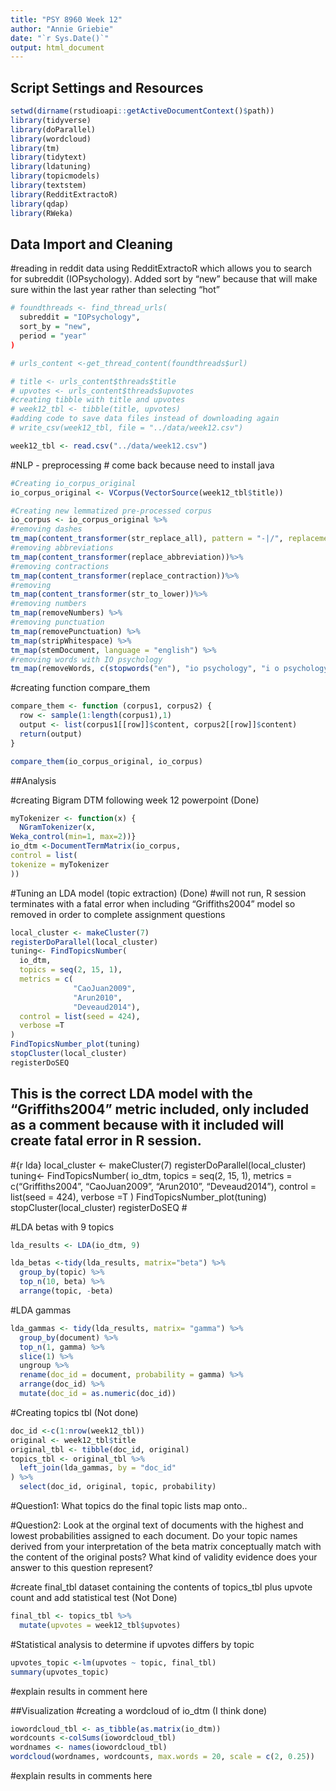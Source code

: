 ```yaml
---
title: "PSY 8960 Week 12"
author: "Annie Griebie"
date: "`r Sys.Date()`"
output: html_document
---
```


## Script Settings and Resources
```r
setwd(dirname(rstudioapi::getActiveDocumentContext()$path))
library(tidyverse)
library(doParallel)
library(wordcloud)
library(tm)
library(tidytext)
library(ldatuning)
library(topicmodels)
library(textstem)
library(RedditExtractoR)
library(qdap)
library(RWeka)
```

## Data Import and Cleaning
#reading in reddit data using RedditExtractoR which allows you to search for subreddit (IOPsychology). Added sort by "new" because that will make sure within the last year rather than selecting "hot"
```r
# foundthreads <- find_thread_urls(
  subreddit = "IOPsychology",
  sort_by = "new",
  period = "year"
)

# urls_content <-get_thread_content(foundthreads$url)

# title <- urls_content$threads$title
# upvotes <- urls_content$threads$upvotes
#creating tibble with title and upvotes
# week12_tbl <- tibble(title, upvotes)
#adding code to save data files instead of downloading again 
# write_csv(week12_tbl, file = "../data/week12.csv")
```

```r
week12_tbl <- read.csv("../data/week12.csv")
```
  
#NLP - preprocessing # come back because need to install java
```r
#Creating io_corpus_original
io_corpus_original <- VCorpus(VectorSource(week12_tbl$title))
```

```r
#Creating new lemmatized pre-processed corpus
io_corpus <- io_corpus_original %>%
#removing dashes 
tm_map(content_transformer(str_replace_all), pattern = "-|/", replacement = "")%>%
#removing abbreviations
tm_map(content_transformer(replace_abbreviation))%>%
#removing contractions
tm_map(content_transformer(replace_contraction))%>%
#removing 
tm_map(content_transformer(str_to_lower))%>%
#removing numbers
tm_map(removeNumbers) %>%
#removing punctuation
tm_map(removePunctuation) %>%
tm_map(stripWhitespace) %>%
tm_map(stemDocument, language = "english") %>%
#removing words with IO psychology
tm_map(removeWords, c(stopwords("en"), "io psychology", "i o psychology", "iopsychology", "io", "i o", "riopsychology"))
```      

#creating function compare_them
```r
compare_them <- function (corpus1, corpus2) {
  row <- sample(1:length(corpus1),1)
  output <- list(corpus1[[row]]$content, corpus2[[row]]$content)
  return(output)
}

compare_them(io_corpus_original, io_corpus)
```

##Analysis

#creating Bigram DTM following week 12 powerpoint  (Done)
```r
myTokenizer <- function(x) {
  NGramTokenizer(x,
Weka_control(min=1, max=2))}
io_dtm <-DocumentTermMatrix(io_corpus,
control = list(
tokenize = myTokenizer
))
```

#Tuning an LDA model (topic extraction) (Done)
#will not run, R session terminates with a fatal error when including "Griffiths2004" model so removed in order to complete assignment questions
```r
local_cluster <- makeCluster(7)
registerDoParallel(local_cluster)
tuning<- FindTopicsNumber(
  io_dtm,
  topics = seq(2, 15, 1),
  metrics = c(
              "CaoJuan2009",
              "Arun2010",
              "Deveaud2014"),
  control = list(seed = 424),
  verbose =T
)
FindTopicsNumber_plot(tuning)
stopCluster(local_cluster)
registerDoSEQ
```
## This is the correct LDA model with the "Griffiths2004" metric included, only included as a comment because with it included will create fatal error in R session. 
#{r lda}
local_cluster <- makeCluster(7)
registerDoParallel(local_cluster)
tuning<- FindTopicsNumber(
  io_dtm,
  topics = seq(2, 15, 1),
  metrics = c("Griffiths2004",
              "CaoJuan2009",
              "Arun2010",
              "Deveaud2014"),
  control = list(seed = 424),
  verbose =T
)
FindTopicsNumber_plot(tuning)
stopCluster(local_cluster)
registerDoSEQ
#

#LDA betas with 9 topics
```r
lda_results <- LDA(io_dtm, 9)

lda_betas <-tidy(lda_results, matrix="beta") %>%
  group_by(topic) %>%
  top_n(10, beta) %>%
  arrange(topic, -beta)
```

#LDA gammas
```r
lda_gammas <- tidy(lda_results, matrix= "gamma") %>%
  group_by(document) %>%
  top_n(1, gamma) %>%
  slice(1) %>%
  ungroup %>%
  rename(doc_id = document, probability = gamma) %>%
  arrange(doc_id) %>%
  mutate(doc_id = as.numeric(doc_id))
```

#Creating topics tbl (Not done)
```r
doc_id <-c(1:nrow(week12_tbl))
original <- week12_tbl$title
original_tbl <- tibble(doc_id, original)
topics_tbl <- original_tbl %>%
  left_join(lda_gammas, by = "doc_id"
) %>%
  select(doc_id, original, topic, probability)
```
#Question1: What topics do the final topic lists map onto..

#Question2: Look at the orginal text of documents with the highest and lowest probabilities assigned to each document. Do your topic names derived from your interpretation of the beta matrix conceptually match with the content of the original posts? What kind of validity evidence does your answer to this question represent?

#create final_tbl dataset containing the contents of topics_tbl plus upvote count and add statistical test (Not Done)
```r
final_tbl <- topics_tbl %>%
  mutate(upvotes = week12_tbl$upvotes)
```

#Statistical analysis to determine if upvotes differs by topic
```r
upvotes_topic <-lm(upvotes ~ topic, final_tbl)
summary(upvotes_topic)
```
#explain results in comment here

##Visualization
#creating a wordcloud of io_dtm (I think done)
```r
iowordcloud_tbl <- as_tibble(as.matrix(io_dtm))
wordcounts <-colSums(iowordcloud_tbl)
wordnames <- names(iowordcloud_tbl)
wordcloud(wordnames, wordcounts, max.words = 20, scale = c(2, 0.25))
```
#explain results in comments here